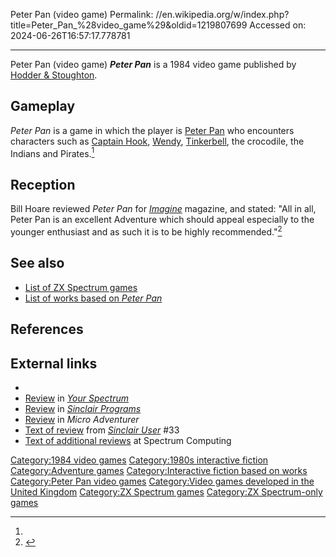 Peter Pan (video game)
Permalink: //en.wikipedia.org/w/index.php?title=Peter_Pan_%28video_game%29&oldid=1219807699
Accessed on: 2024-06-26T16:57:17.778781



------
Peter Pan (video game)
{{Short description|1984 video game}}
{{Infobox video game
| collapsible = 
| state = 
| italic title = 
| title = Peter Pan
| image = Peter Pan 1984 cover.jpg
| alt = 
| caption = 
| developer = 
| publisher = [[Hodder & Stoughton]]
| designer  = N.D. Head
| series = 
| engine = 
| platforms = 
| released = 1984
| genre = Adventure
| modes = 
}}
'''''Peter Pan''''' is a 1984 video game published by [[Hodder & Stoughton]].

==Gameplay==
''Peter Pan'' is a game in which the player is [[Peter Pan]] who encounters characters such as [[Captain Hook]], [[Wendy Darling|Wendy]], [[Tinker Bell|Tinkerbell]], the crocodile, the Indians and Pirates.<ref name="Imagine23"/>

==Reception==
Bill Hoare reviewed ''Peter Pan'' for ''[[Imagine (AD&D magazine)|Imagine]]'' magazine, and stated: "All in all, Peter Pan is an excellent Adventure which should appeal especially to the younger enthusiast and as such it is to be highly recommended."<ref name="Imagine23">{{cite journal | last = Hoare |first = Bill | title =Micro Reviews | type = review | journal = [[Imagine (game magazine)|Imagine]] | issue = 23| pages =45 | publisher = TSR Hobbies (UK), Ltd. |date=February 1985}}</ref>

== See also ==
{{Portal|Video games}}
* [[List of ZX Spectrum games]]
* [[List of works based on Peter Pan|List of works based on ''Peter Pan'']]

==References==
{{reflist}}

==External links==
* {{IFDB|id=3cezhmckzq19i0j5|title=Peter Pan}}
*[https://archive.org/details/your-spectrum-magazine-10/page/n67/mode/2up Review] in ''[[Your Spectrum]]''
*[https://archive.org/details/sinclair-programs-25/page/n31/mode/2up Review] in ''[[Sinclair Programs]]''
*[https://archive.org/details/MicroAdventurer13-Nov84/page/n31/mode/2up Review] in ''Micro Adventurer''
*[https://www.everygamegoing.com/larticle/Peter-Pan-000/38363/ Text of review] from ''[[Sinclair User]]'' #33
*[https://spectrumcomputing.co.uk/zxsr.php?id=6789 Text of additional reviews] at Spectrum Computing

[[Category:1984 video games]]
[[Category:1980s interactive fiction]]
[[Category:Adventure games]]
[[Category:Interactive fiction based on works]]
[[Category:Peter Pan video games]]
[[Category:Video games developed in the United Kingdom]]
[[Category:ZX Spectrum games]]
[[Category:ZX Spectrum-only games]]